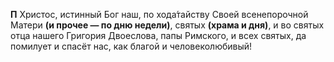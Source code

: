 **П** Христос, истинный Бог наш, по хода́тайству Своей всенепорочной Матери **(и прочее — по дню недели)**, святых **(храма и дня)**, и во святых отца нашего Григория Двоеслова, папы Римского, и всех святых, да помилует и спасёт нас, как благой и человеколюбивый!
